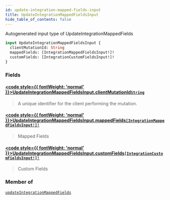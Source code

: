 ```yaml
---
id: update-integration-mapped-fields-input
title: UpdateIntegrationMappedFieldsInput
hide_table_of_contents: false
---
```








Autogenerated input type of UpdateIntegrationMappedFields

```graphql
input UpdateIntegrationMappedFieldsInput {
  clientMutationId: String
  mappedFields: [IntegrationMappedFieldsInput!]!
  customFields: [IntegrationCustomFieldsInput!]!
}
```


### Fields

#### [<code style={{ fontWeight: 'normal' }}>UpdateIntegrationMappedFieldsInput.<b>clientMutationId</b></code>](#)<Bullet />[`String`](/api/graphql/documentation/scalars/string) <Badge class="secondary" text="scalar"/>
> A unique identifier for the client performing the mutation.
> 

#### [<code style={{ fontWeight: 'normal' }}>UpdateIntegrationMappedFieldsInput.<b>mappedFields</b></code>](#)<Bullet />[`[IntegrationMappedFieldsInput!]!`](/api/graphql/documentation/inputs/integration-mapped-fields-input) <Badge class="secondary" text="non-null"/> <Badge class="secondary" text="input"/>
> Mapped Fields
> 

#### [<code style={{ fontWeight: 'normal' }}>UpdateIntegrationMappedFieldsInput.<b>customFields</b></code>](#)<Bullet />[`[IntegrationCustomFieldsInput!]!`](/api/graphql/documentation/inputs/integration-custom-fields-input) <Badge class="secondary" text="non-null"/> <Badge class="secondary" text="input"/>
> Custom Fields
> 



### Member of

[`updateIntegrationMappedFields`](/api/graphql/documentation/mutations/update-integration-mapped-fields)  <Badge class="secondary" text="mutation"/>



